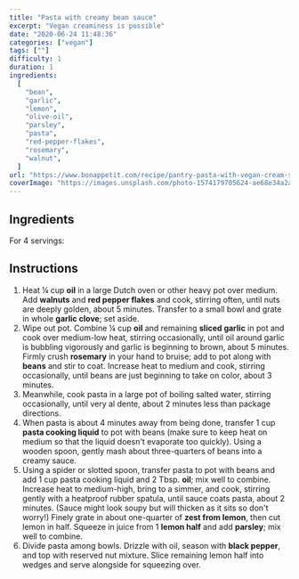 ```yaml
---
title: "Pasta with creamy bean sauce"
excerpt: "Vegan creaminess is possible"
date: "2020-06-24 11:48:36"
categories: ["vegan"]
tags: [""]
difficulty: 1
duration: 1
ingredients:
  [
    "bean",
    "garlic",
    "lemon",
    "olive-oil",
    "parsley",
    "pasta",
    "red-pepper-flakes",
    "rosemary",
    "walnut",
  ]
url: "https://www.bonappetit.com/recipe/pantry-pasta-with-vegan-cream-sauce"
coverImage: "https://images.unsplash.com/photo-1574179705624-ae68e34a2aa7?ixid=MXwxMjA3fDB8MHxwaG90by1wYWdlfHx8fGVufDB8fHw%3D&ixlib=rb-1.2.1&auto=format&fit=crop&w=700&q=72"
---
```


## Ingredients

For 4 servings:

<ul>
  <Ingredient v="0.5" t="cup" i="extra-virgin olive oil" />
  <Ingredient v="1" t="cup" i="walnuts, finely chopped" />
  <Ingredient v="0.5" t="tsp" i="crushed red pepper flakes" />
  <Ingredient v="5" i="garlic cloves—1 whole, 4 thinly sliced" />
  <Ingredient v="1" t="sprigs" i="rosemary" />
  <Ingredient v="1" t="can" i="white beans" />
  <Ingredient v="12" t="oz." i="large tubular pasta" />
  <Ingredient i="salt" />
  <Ingredient v="1" i="lemon" />
  <Ingredient v="2" t="tbsp" i="finely chopped parsley" />
  <Ingredient i="Ground black pepper" />
</ul>

## Instructions

1. Heat ¼ cup **oil** in a large Dutch oven or other heavy pot over medium. Add **walnuts** and **red pepper flakes** and cook, stirring often, until nuts are deeply golden, about 5 minutes. Transfer to a small bowl and grate in whole **garlic clove**; set aside.
2. Wipe out pot. Combine ¼ cup **oil** and remaining **sliced garlic** in pot and cook over medium-low heat, stirring occasionally, until oil around garlic is bubbling vigorously and garlic is beginning to brown, about 5 minutes. Firmly crush **rosemary** in your hand to bruise; add to pot along with **beans** and stir to coat. Increase heat to medium and cook, stirring occasionally, until beans are just beginning to take on color, about 3 minutes.
3. Meanwhile, cook pasta in a large pot of boiling salted water, stirring occasionally, until very al dente, about 2 minutes less than package directions.
4. When pasta is about 4 minutes away from being done, transfer 1 cup **pasta cooking liquid** to pot with beans (make sure to keep heat on medium so that the liquid doesn't evaporate too quickly). Using a wooden spoon, gently mash about three-quarters of beans into a creamy sauce.
5. Using a spider or slotted spoon, transfer pasta to pot with beans and add 1 cup pasta cooking liquid and 2 Tbsp. **oil**; mix well to combine. Increase heat to medium-high, bring to a simmer, and cook, stirring gently with a heatproof rubber spatula, until sauce coats pasta, about 2 minutes. (Sauce might look soupy but will thicken as it sits so don't worry!) Finely grate in about one-quarter of **zest from lemon**, then cut lemon in half. Squeeze in juice from 1 **lemon half** and add **parsley**; mix well to combine.
6. Divide pasta among bowls. Drizzle with oil, season with **black pepper**, and top with reserved nut mixture. Slice remaining lemon half into wedges and serve alongside for squeezing over.
